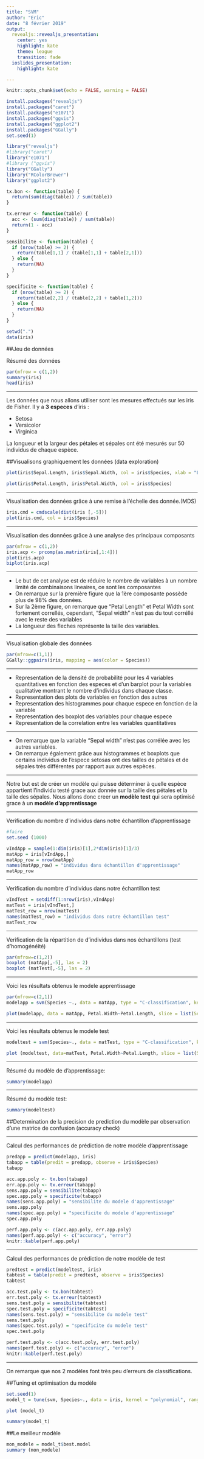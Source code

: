 ```yaml
---
title: "SVM"
author: "Eric"
date: "8 février 2019"
output:
  revealjs::revealjs_presentation:
    center: yes
    highlight: kate
    theme: league
    transition: fade
  ioslides_presentation:
    highlight: kate

---
```


```r
knitr::opts_chunk$set(echo = FALSE, warning = FALSE)
```

```r
install.packages("revealjs")
install.packages("caret")
install.packages("e1071")
install.packages("ggvis")
install.packages("ggplot2")
install.packages("GGally")
set.seed(1)
```

```r
library("revealjs")
#library("caret")
library("e1071")
#library ("ggvis")
library("GGally")
library("RColorBrewer")
library("ggplot2")
```

```r
tx.bon <- function(table) {
  return(sum(diag(table)) / sum(table))
}

tx.erreur <- function(table) {
  acc <- (sum(diag(table)) / sum(table))
  return(1 - acc)
}

sensibilite <- function(table) {
  if (nrow(table) >= 2) {
    return(table[1,1] / (table[1,1] + table[2,1]))
  } else {
    return(NA)
  }
}

specificite <- function(table) {
  if (nrow(table) >= 2) {
    return(table[2,2] / (table[2,2] + table[1,2]))
  } else {
    return(NA)
  }
}
```

```r
setwd(".")
data(iris)
```

##Jeu de données

Résumé des données
```r
par(mfrow = c(1,2))
summary(iris)
head(iris)
```
***
Les données que nous allons utiliser sont les mesures effectués sur les iris de Fisher.
Il y a **3** **especes** d'iris :

- Setosa
- Versicolor
- Virginica

La longueur et la largeur des pétales et sépales ont été mesurés sur 50 individus de chaque espèce.

##Visualisons graphiquement les données (data exploration)
```r
plot(iris$Sepal.Length, iris$Sepal.Width, col = iris$Species, xlab = "Longueur des sépales", ylab = "Largeur des sépales")
```

```r
plot(iris$Petal.Length, iris$Petal.Width, col = iris$Species)
``` 

***
Visualisation des données grâce à une remise à l'échelle des donnée.(MDS)
```r
iris.cmd = cmdscale(dist(iris [,-5]))
plot(iris.cmd, col = iris$Species)
```

***
Visualisation des données grâce à une analyse des principaux composants
```r
par(mfrow = c(1,2))
iris.acp <- prcomp(as.matrix(iris[,1:4]))
plot(iris.acp)
biplot(iris.acp)
```

***
- Le but de cet analyse est de réduire le nombre de variables à un nombre limité de combinaisons lineaires, ce sont les composantes
- On remarque sur la première figure que la 1ère composante possède plus de 98% des données. 
- Sur la 2ème figure, on remarque que "Petal Length" et Petal Width sont fortement correllés, cependant, "Sepal width" n'est pas du tout corréllé avec le reste des variables
- La longueur des fleches représente la taille des variables.

***
Visualisation globale des données
```r
par(mfrow=c(1,1))
GGally::ggpairs(iris, mapping = aes(color = Species))
```

***
- Representation de la densité de probabilité pour les 4 variables quantitatives en fonction des especes et d'un barplot pour la variables qualitative montrant le nombre d'individus dans chaque classe.
- Representation des plots de variables en fonction des autres
- Representation des histogrammes pour chaque espece en fonction de la variable
- Representation des boxplot des variables pour chaque espece
- Representation de la correlation entre les variables quantitatives

***
- On remarque que la variable "Sepal width" n'est pas corrélée avec les autres variables.
- On remarque également grâce aux histogrammes et boxplots que certains individus de l'espece setosas ont des tailles de pétales et de sépales très différentes par rapport aux autres espèces.

***
Notre but est de créer un modèle qui puisse déterminer à quelle espèce appartient l'individu testé grace aux donnée sur la taille des pétales et la taille des sépales.
Nous allons donc creer un **modèle test** qui sera optimisé grace à un **modèle d'apprentissage**

***
Verification du nombre d'individus dans notre échantillon d'apprentissage
```r
#faire 
set.seed (1000)

vIndApp = sample(1:dim(iris)[1],2*dim(iris)[1]/3)
matApp = iris[vIndApp,]
matApp_row = nrow(matApp)
names(matApp_row) = "individus dans échantillon d'apprentissage"
matApp_row
```
***
Verification du nombre d'individus dans notre échantillon test
```r
vIndTest = setdiff(1:nrow(iris),vIndApp)
matTest = iris[vIndTest,]
matTest_row = nrow(matTest)
names(matTest_row) = "individus dans notre échantillon test"
matTest_row
```

***
Verification de la répartition de d'individus dans nos échantillons (test d'homogénéité)
```r
par(mfrow=c(1,2))
boxplot (matApp[,-5], las = 2)
boxplot (matTest[,-5], las = 2)
```

***
Voici les résultats obtenus le modele apprentissage
```r
par(mfrow=c(2,1))
modelapp = svm(Species ~., data = matApp, type = "C-classification", kernel = "polynomial", cost = 1, scale = F)

plot(modelapp, data = matApp, Petal.Width~Petal.Length, slice = list(Sepal.Width = 3, Sepal.Length = 4))
```

***
Voici les résultats obtenus le modele test
```r
modeltest = svm(Species~., data = matTest, type = "C-classification", kernel = "polynomial", cost = 1, scale = F)

plot (modeltest, data=matTest, Petal.Width~Petal.Length, slice = list(Sepal.Width = 3, Sepal.Length = 4))
```

***
Résumé du modèle de d'apprentissage:
```r
summary(modelapp)
```

***
Résumé du modèle test:
```r
summary(modeltest)
```

##Determination de la precision de prediction du modèle par observation d'une matrice de confusion (accuracy check)

***
Calcul des performances de prédiction de notre modèle d'apprentissage
```r
predapp = predict(modelapp, iris)
tabapp = table(predit = predapp, observe = iris$Species)
tabapp
```

```r
acc.app.poly <- tx.bon(tabapp)
err.app.poly <- tx.erreur(tabapp)
sens.app.poly = sensibilite(tabapp)
spec.app.poly = specificite(tabapp)
names(sens.app.poly) = "sensibilite du modele d'apprentissage"
sens.app.poly
names(spec.app.poly) = "specificite du modele d'apprentissage"
spec.app.poly
```

```r
perf.app.poly <- c(acc.app.poly, err.app.poly)
names(perf.app.poly) <- c("accuracy", "error")
knitr::kable(perf.app.poly)
```

***
Calcul des performances de prédiction de notre modèle de test
```r
predtest = predict(modeltest, iris)
tabtest = table(predit = predtest, observe = iris$Species)
tabtest
```

```r
acc.test.poly <- tx.bon(tabtest)
err.test.poly <- tx.erreur(tabtest)
sens.test.poly = sensibilite(tabtest)
spec.test.poly = specificite(tabtest)
names(sens.test.poly) = "sensibilite du modele test"
sens.test.poly
names(spec.test.poly) = "specificite du modele test"
spec.test.poly
```

```r
perf.test.poly <- c(acc.test.poly, err.test.poly)
names(perf.test.poly) <- c("accuracy", "error")
knitr::kable(perf.test.poly)
```

***
On remarque que nos 2 modèles font très peu d'erreurs de classifications. 

##Tuning et optimisation du modèle

```r
set.seed(1)
model_t = tune(svm, Species~., data = iris, kernel = "polynomial", ranges= list(eps = seq(0,1,0.1), cost = 2^(1:5)))
```
 
```r
plot (model_t)
```

```r
summary(model_t)
```

##Le meilleur modèle

```r
mon_modele = model_t$best.model
summary (mon_modele)
```